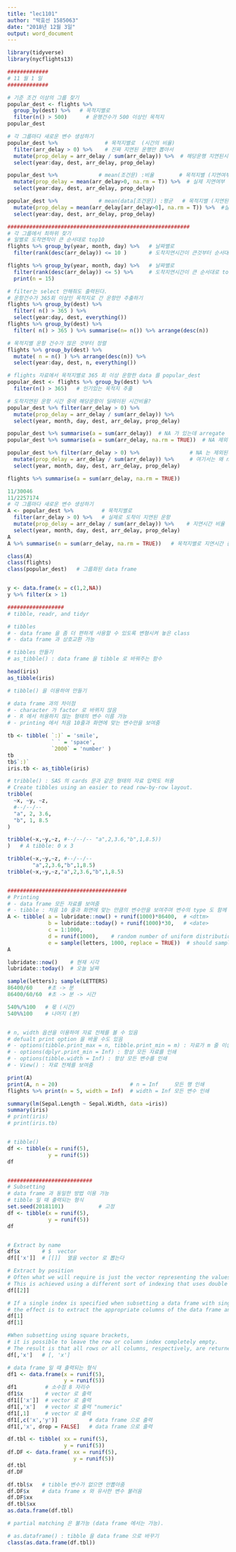 ```yaml
---
title: "lec1101"
author: "박효선 1585063"
date: "2018년 12월 3일"
output: word_document
---
```


```r

library(tidyverse)
library(nycflights13)

```

```r
#############
# 11 월 1 일
#############

# 기준 조건 이상의 그룹 찾기
popular_dest <- flights %>%     
  group_by(dest) %>%   # 목적지별로   
  filter(n() > 500)      # 운행건수가 500 이상인 목적지
popular_dest

# 각 그룹마다 새로운 변수 생성하기
popular_dest %>%               # 목적지별로  (시간의 비율)
  filter(arr_delay > 0) %>%    # 진짜 지연된 운행만 뽑아서
  mutate(prop_delay = arr_delay / sum(arr_delay)) %>%  # 해당운행 지연된시간/목적지별총지연된시간합
  select(year:day, dest, arr_delay, prop_delay)

popular_dest %>%             # mean(조건문) :비율        # 목적지별 (지연여부의 비율)
  mutate(prop_delay = mean(arr_delay>0, na.rm = T)) %>%  # 실제 지연여부 비율
  select(year:day, dest, arr_delay, prop_delay)

popular_dest %>%             # mean(data[조건문]) :평균   # 목적지별 (지연된 시간의 평균)
  mutate(prop_delay = mean(arr_delay[arr_delay>0], na.rm = T)) %>%  #실제로 딜레이된 시간의 평균
  select(year:day, dest, arr_delay, prop_delay)

##########################################################
# 각 그룹에서 최하위 찾기 
# 일별로 도착연착이 큰 순서대로 top10
flights %>% group_by(year, month, day) %>%   # 날짜별로
  filter(rank(desc(arr_delay)) <= 10 )       # 도착지연시간이 큰것부터 순서대로 top 10 비행

flights %>% group_by(year, month, day) %>%   # 날짜별로 
  filter(rank(desc(arr_delay)) <= 5) %>%     # 도착지연시간이 큰 순서대로 top5
  print(n = 15)

# filter는 select 안해줘도 출력된다.
# 운항건수가 365회 이상인 목적지로 간 운항만 추출하기
flights %>% group_by(dest) %>%        
  filter( n() > 365 ) %>%
  select(year:day, dest, everything())
flights %>% group_by(dest) %>% 
  filter( n() > 365 ) %>% summarise(n= n()) %>% arrange(desc(n))

# 목적지별 운항 건수가 많은 것부터 정렬
flights %>% group_by(dest) %>%
  mutate( n = n() ) %>% arrange(desc(n)) %>%
  select(year:day, dest, n, everything())

# flights 자료에서 목적지별로 365 회 이상 운항한 data 를 popular_dest
popular_dest <- flights %>% group_by(dest) %>%    
  filter(n() > 365)   # 인기있는 목적지 추출

# 도착지연된 운항 시간 중에 해당운항이 딜레이된 시간비율?
popular_dest %>% filter(arr_delay > 0) %>% 
  mutate(prop_delay = arr_delay / sum(arr_delay)) %>% 
  select(year, month, day, dest, arr_delay, prop_delay)

popular_dest %>% summarise(a = sum(arr_delay))  # NA 가 있는데 arregate 하면 결측
popular_dest %>% summarise(a = sum(arr_delay, na.rm = TRUE))  # NA 제외 후 계산

popular_dest %>% filter(arr_delay > 0) %>%                # NA 는 제외된다
  mutate(prop_delay = arr_delay / sum(arr_delay)) %>%     # 여기서는 왜 na.rm  =TRUE 안하는지? 아 하네
  select(year, month, day, dest, arr_delay, prop_delay)

flights %>% summarise(a = sum(arr_delay, na.rm = TRUE))

11/30046
11/2257174
# 각 그룹마다 새로운 변수 생성하기
A <- popular_dest %>%         # 목적지별로 
  filter(arr_delay > 0) %>%   # 실제로 도착이 지연된 운항
  mutate(prop_delay = arr_delay / sum(arr_delay)) %>%    # 지연시간 비율
  select(year, month, day, dest, arr_delay, prop_delay)  
A
A %>% summarise(n = sum(arr_delay, na.rm = TRUE))   # 목적지별로 지연시간 총합

class(A)
class(flights)
class(popular_dest)   # 그룹화된 data frame


y <- data.frame(x = c(1,2,NA))
y %>% filter(x > 1)

##################
# tibble, readr, and tidyr

# tibbles 
# - data frame 을 좀 더 편하게 사용할 수 있도록 변형시켜 놓은 class
# - data frame 과 상호교환 가능

# tibbles 만들기
# as_tibble() : data frame 을 tibble 로 바꿔주는 함수 

head(iris)
as_tibble(iris)

# tibble() 을 이용하여 만들기

# data frame 과의 차이점 
# - character 가 factor 로 바뀌지 않음
# - R 에서 허용하지 않는 형태의 변수 이름 가능 
# - printing 에서 처음 10줄과 화면에 맞는 변수만을 보여줌

tb <- tibble( `:)` = 'smile', 
              ` ` = 'space',
              `2000` = 'number' )
tb
tb$`:)`
iris.tb <- as_tibble(iris)

# tribble() : SAS 의 cards 문과 같은 형태의 자료 입력도 허용
# Create tibbles using an easier to read row-by-row layout.
tribble(
  ~x, ~y, ~z,
  #--/--/--
  "a", 2, 3.6,
  "b", 1, 8.5
)

tribble(~x,~y,~z, #--/--/-- "a",2,3.6,"b",1,8.5))
)   # A tibble: 0 x 3

tribble(~x,~y,~z, #--/--/--
        "a",2,3.6,"b",1,8.5) 
tribble(~x,~y,~z,"a",2,3.6,"b",1,8.5) 


######################################
# Printing
# - data frame 모든 자료를 보여줌
# - tibble : 처음 10 줄과 화면에 맞는 만큼의 변수만을 보여주며 변수의 type 도 함께 보여줌
A <- tibble( a = lubridate::now() + runif(1000)*86400,  # <dttm>  
             b = lubridate::today() + runif(1000)*30,   # <date>  
             c = 1:1000,
             d = runif(1000),    # random number of uniform distribution. n = 1000, min = 0, max = 1
             e = sample(letters, 1000, replace = TRUE))  # should sampling be with replacement? 복원추출
A        

lubridate::now()    # 현재 시각
lubridate::today()  # 오늘 날짜

sample(letters); sample(LETTERS)
86400/60     #초 -> 분
86400/60/60  #초 -> 분 -> 시간

540%/%100   # 몫 (시간)
540%%100    # 나머지 (분)


# n, width 옵션을 이용하여 자료 전체를 볼 수 있음
# defualt print option 을 바꿀 수도 있음
# - options(tibble.print_max = n, tibble.print_min = m) : 자료가 m 줄 이상인 경우 처음 n 줄만을 인쇄
# - options(dplyr.print_min = Inf) : 항상 모든 자료를 인쇄
# - options(tibble.width = Inf) : 항상 모든 변수를 인쇄
# - View() : 자료 전체를 보여줌

print(A)
print(A, n = 20)                       # n = Inf     모든 행 인쇄
flights %>% print(n = 5, width = Inf)  # width = Inf 모든 변수 인쇄

summary(lm(Sepal.Length ~ Sepal.Width, data =iris))
summary(iris)
# print(iris)
# print(iris.tb)


# tibble()
df <- tibble(x = runif(5), 
             y = runif(5))
df


###########################
# Subsetting
# data frame 과 동일한 방법 이용 가능
# tibble 일 때 출력되는 형식
set.seed(20181101)           # 고정
df <- tibble(x = runif(5), 
             y = runif(5))
df


# Extract by name
df$x       # $  vector
df[['x']]  # [[]]  열을 vector 로 뽑는다

# Extract by position
# Often what we will require is just the vector representing the values in the variable. 
# This is achieved using a different sort of indexing that uses double square brackets,
df[[2]]

# If a single index is specified when subsetting a data frame with single square brackets, 
# the effect is to extract the appropriate columns of the data frame and all rows are returned.
df[1]
df[1]

#When subsetting using square brackets, 
# it is possible to leave the row or column index completely empty. 
# The result is that all rows or all columns, respectively, are returned. 
df[,'x']   # [, 'x']

# data frame 일 때 출력되는 형식
df1 <- data.frame(x = runif(5), 
                  y = runif(5))
df1         # 소수점 8 자리수
df1$x       # vector 로 출력
df1[['x']]  # vector 로 출력
df1[,'x']   # vector 로 출력 "numeric"
df1[,1]     # vector 로 출력
df1[,c('x','y')]          # data frame 으로 출력
df1[,'x', drop = FALSE]   # data frame 으로 출력

df.tbl <- tibble( xx = runif(5), 
                  y = runif(5))
df.DF <- data.frame( xx = runif(5),
                     y = runif(5))
df.tbl
df.DF

df.tbl$x   # tibble 변수가 없으면 안뽑아줌
df.DF$x    # data frame x 와 유사한 변수 불러옴
df.DF$xx
df.tbl$xx
as.data.frame(df.tbl)

# partial matching 은 불가능 (data frame 에서는 가능).

# as.dataframe() : tibble 을 data frame 으로 바꾸기 
class(as.data.frame(df.tbl))

```

